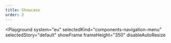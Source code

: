 ```yaml
---
title: Showcase
order: 2
---
```



<Playground
  system="eu"
  selectedKind="components-navigation-menu"
  selectedStory="default"
  showFrame
  frameHeight="350"
  disableAutoResize
>
  <Html markup={menu} />
</Playground>
